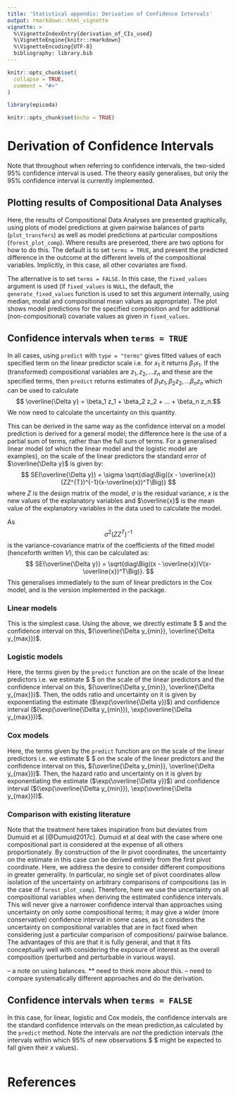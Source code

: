 ```yaml
---
title: 'Statistical appendix: Derivation of Confidence Intervals'
output: rmarkdown::html_vignette
vignette: >
  %\VignetteIndexEntry{derivation_of_CIs_used}
  %\VignetteEngine{knitr::rmarkdown}
  %\VignetteEncoding{UTF-8}
  bibliography: library.bib
---
```


```r
knitr::opts_chunk$set(
  collapse = TRUE,
  comment = "#>"
)
```

```r
library(epicoda)
```


```r
knitr::opts_chunk$set(echo = TRUE)
```

# Derivation of Confidence Intervals
Note that throughout when referring to confidence intervals, the two-sided 95% confidence interval is used. The theory easily generalises, but only the 95% confidence interval is currently implemented. 

## Plotting results of Compositional Data Analyses
Here, the results of Compositional Data Analyses are presented graphically, using plots of model predictions at given pairwise balances of parts (`plot_transfers`) as well as model predictions at particular compositions (`forest_plot_comp`). Where results are presented, there are two options for how to do this. The default is to set `terms = TRUE`, and present the predicted difference in the outcome at the different levels of the compositional variables. Implicitly, in this case, all other covariates are fixed.

The alternative is to set `terms = FALSE`. In this case, the `fixed_values` argument is used (if `fixed_values` is `NULL`, the default, the `generate_fixed_values` function is used to set this argument internally, using median, modal and compositional mean values as appropriate). The plot shows model predictions for the specified composition and for additional (non-compositional) covariate values as given in `fixed_values`. 

## Confidence intervals when `terms = TRUE`
In all cases, using `predict` with `type = "terms"` gives fitted values of each specified term on the linear predictor scale i.e. for $x_1$ it returns $\beta_1 x_1$. If the (transformed) compositional variables are $z_1, z_2, ... z_n$ and these are the specified terms, then `predict` returns estimates of $\beta_1 z_1, \beta_2 z_2, ... \beta_n z_n$ which can be used to calculate $$ \overline{\Delta y} = \beta_1 z_1 + \beta_2 z_2 + ... + \beta_n z_n.$$ We now need to calculate the uncertainty on this quantity. 

This can be derived in the same way as the confidence interval on a model prediction is derived for a general model; the difference here is the use of a partial sum of terms, rather than the full sum of terms. For a generalised linear model (of which the linear model and the logistic model are examples), on the scale of the linear predictors the standard error of $\overline{\Delta y}$ is given by: $$ SE(\overline{\Delta y}) = \sigma \sqrt{diag\Big((x - \overline{x})(ZZ^{T})^{-1}(x-\overline{x})^T\Big)} $$ where $Z$ is the design matrix of the model, $\sigma$ is the residual variance, $x$ is the new values of the explanatory variables and $\overline{x}$ is the mean value of the explanatory variables in the data used to calculate the model. 

As $$ \sigma ^2 (ZZ^{T})^{-1} $$ is the variance-covariance matrix of the coefficients of the fitted model (henceforth written $V$), this can be calculated as: $$ SE(\overline{\Delta y}) =  \sqrt{diag\Big((x - \overline{x})V(x-\overline{x})^T\Big)}. $$ This generalises immediately to the sum of linear predictors in the Cox model, and is the version implemented in the package.  



### Linear models
This is the simplest case. Using the above, we directly estimate $ \overline{\Delta y} $ and the confidence interval on this, $(\overline{\Delta y_{min}},  \overline{\Delta y_{max}})$.

### Logistic models 
Here, the terms given by the `predict` function are on the scale of the linear predictors i.e. we estimate $  \overline{\Delta y}  $  on the scale of the linear predictors and the confidence interval on this, $(\overline{\Delta y_{min}},  \overline{\Delta y_{max}})$. Then, the odds ratio and uncertainty on it is given by exponentiating the estimate ($\exp(\overline{\Delta y})$) and confidence interval ($(\exp(\overline{\Delta y_{min}}),  \exp(\overline{\Delta y_{max}}))$. 

### Cox models 
Here, the terms given by the `predict` function are on the scale of the linear predictors i.e. we estimate $  \overline{\Delta y} $ on the scale of the linear predictors and the confidence interval on this, $(\overline{\Delta y_{min}},  \overline{\Delta y_{max}})$. Then, the hazard ratio and uncertainty on it is given by exponentiating the estimate ($\exp(\overline{\Delta y})$) and confidence interval ($(\exp(\overline{\Delta y_{min}}),  \exp(\overline{\Delta y_{max}}))$. 

### Comparison with existing literature 
Note that the treatment here takes inspiration from but deviates from Dumuid et al [@Dumuid2017c]. Dumuid et al deal with the case where one compositional part is considered at the expense of all others proportionately. By construction of the ilr pivot coordinates, the uncertainty on the estimate in this case can be derived entirely from the first pivot coordinate.
Here, we address the desire to consider different compositions in greater generality. In particular, no single set of pivot coordinates allow isolation of the uncertainty on arbitrary comparisons of compositions (as in the case of `forest_plot_comp`). Therefore, here we use the uncertainty on all compositional variables when deriving the estimated confidence intervals. This will never give a narrower confidence interval than approaches using uncertainty on only some compositional terms; it may give a wider (more conservative) confidence interval in some cases, as it considers the uncertainty on compositional variables that are in fact fixed when considering just a particular comparison of compositions/ pairwise balance. The advantages of this are that it is fully general, and that it fits conceptually well with considering the exposure of interest as the overall composition (perturbed and perturbable in various ways). 

-- a note on using balances. ** need to think more about this. 
-- need to compare systematically different approaches and do the derivation.

## Confidence intervals when `terms = FALSE`
In this case, for linear, logistic and Cox models, the confidence intervals are the standard confidence intervals on the mean prediction,as calculated by the `predict` method. Note the intervals are *not* the prediction intervals (the intervals within which 95% of new observations $\overline{\Delta y} $ might be expected to fall given their $x$ values). 

```r
```

# References
